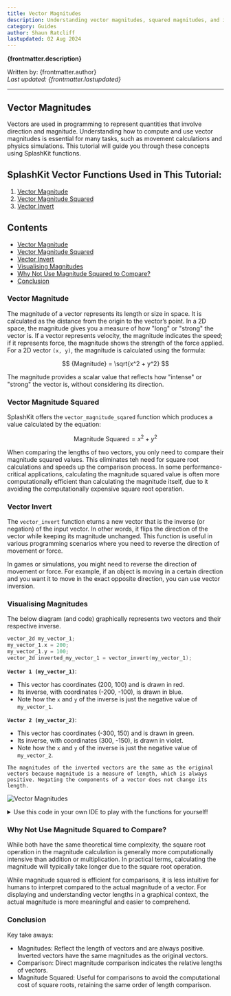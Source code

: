 ```yaml
---
title: Vector Magnitudes
description: Understanding vector magnitudes, squared magnitudes, and inversions is essential for various programming applications, from game mechanics to physics simulations. This tutorial explores these concepts using SplashKit functions to enhance your programming toolkit.
category: Guides
author: Shaun Ratcliff
lastupdated: 02 Aug 2024
---
```



**{frontmatter.description}**  

Written by: {frontmatter.author}  
_Last updated: {frontmatter.lastupdated}_

---

## Vector Magnitudes

Vectors are used in programming to represent quantities that involve direction and magnitude. Understanding how to compute and use vector magnitudes is essential for many tasks, such as movement calculations and physics simulations. This tutorial will guide you through these concepts using SplashKit functions.

## SplashKit Vector Functions Used in This Tutorial:

1. [Vector Magnitude](https://splashkit.io/api/physics/#vector-magnitude)
2. [Vector Magnitude Squared](https://splashkit.io/api/physics/#vector-magnitude-sqared)
3. [Vector Invert](https://splashkit.io/api/physics/#vector-invert) 

## Contents

- [Vector Magnitude](#vector-magnitude)
- [Vector Magnitude Squared](#vector-magnitude-squared)
- [Vector Invert](#vector-invert)
- [Visualising Magnitudes](#visualising-magnitudes)
- [Why Not Use Magnitude Squared to Compare?](#why-not-use-magnitude-squared-to-compare)
- [Conclusion](#conclusion)

### Vector Magnitude

The magnitude of a vector represents its length or size in space. It is calculated as the distance from the origin to the vector’s point. In a 2D space, the magnitude gives you a measure of how "long" or "strong" the vector is. If a vector represents velocity, the magnitude indicates the speed; if it represents force, the magnitude shows the strength of the force applied. For a 2D vector `(x, y)`, the magnitude is calculated using the formula:

$$ {Magnitude} = \sqrt{x^2 + y^2} $$

The magnitude provides a scalar value that reflects how "intense" or "strong" the vector is, without considering its direction.

### Vector Magnitude Squared

SplashKit offers the `vector_magnitude_sqared` function which produces a value calculated by the equation:

$$ \text{Magnitude Squared} = x^2 + y^2 $$

When comparing the lengths of two vectors, you only need to compare their magnitude squared values. This eliminates teh need for square root calculations and speeds up the comparison process. In some performance-critical applications, calculating the magnitude squared value is often more computationally efficient than calculating the magnitude itself, due to it avoiding the computationally expensive square root operation. 

### Vector Invert

The `vector_invert` function eturns a new vector that is the inverse (or negation) of the input vector. In other words, it flips the direction of the vector while keeping its magnitude unchanged. This function is useful in various programming scenarios where you need to reverse the direction of movement or force.

In games or simulations, you might need to reverse the direction of movement or force. For example, if an object is moving in a certain direction and you want it to move in the exact opposite direction, you can use vector inversion.

### Visualising Magnitudes
The below diagram (and code) graphically represents two vectors and their respective inverse. 

```cpp
vector_2d my_vector_1;
my_vector_1.x = 200;
my_vector_1.y = 100;
vector_2d inverted_my_vector_1 = vector_invert(my_vector_1);
```

**`Vector 1 (my_vector_1)`**:
- This vector has coordinates (200, 100) and is drawn in red.
- Its inverse, with coordinates (-200, -100), is drawn in blue.
- Note how the `x` and `y` of the inverse is just the negative value of `my_vector_1`.

**`Vector 2 (my_vector_2)`**:
- This vector has coordinates (-300, 150) and is drawn in green.
- Its inverse, with coordinates (300, -150), is drawn in violet.
- Note how the `x` and `y` of the inverse is just the negative value of `my_vector_2`.

```tip
The magnitudes of the inverted vectors are the same as the original vectors because magnitude is a measure of length, which is always positive. Negating the components of a vector does not change its length.
```

![Vector Magnitudes](./images/vector-magnitudes.PNG)

<details>
<summary>Use this code in your own IDE to play with the functions for yourself!</summary>

```cpp
#include "splashkit.h"

using std::to_string;

const int GRID_SPACING = 50;

void draw_cartesian_grid()
{
    // Draw vertical lines and labels
    for (int x = 0; x < screen_width(); x += GRID_SPACING)
    {
        draw_line(COLOR_LIGHT_GRAY, x, 0, x, screen_height());
        if (x != screen_width() / 2) // Avoid overlapping with the y-axis label
        {
            draw_text(to_string(x - screen_width() / 2), COLOR_BLACK, x, screen_height() / 2 + 5);
        }
    }

    // Draw horizontal lines and labels
    for (int y = 0; y < screen_height(); y += GRID_SPACING)
    {
        draw_line(COLOR_LIGHT_GRAY, 0, y, screen_width(), y);
        if (y != screen_height() / 2) // Avoid overlapping with the x-axis label
        {
            draw_text(to_string(screen_height() / 2 - y), COLOR_BLACK, screen_width() / 2 + 5, y);
        }
    }

    // Draw x-axis and y-axis
    draw_line(COLOR_BLACK, 0, screen_height() / 2, screen_width(), screen_height() / 2); // x-axis
    draw_line(COLOR_BLACK, screen_width() / 2, 0, screen_width() / 2, screen_height());   // y-axis

    // Label the origin
    draw_text("0", COLOR_BLACK, screen_width() / 2 + 5, screen_height() / 2 + 5);
}

int main()
{
    open_window("Vector Magnitudes", 800, 600);

    // Define vectors
    vector_2d my_vector_1;
    my_vector_1.x = 200;
    my_vector_1.y = 100;

    vector_2d my_vector_2;
    my_vector_2.x = -300;
    my_vector_2.y = 150;

    // Define the origin (centre of the window)
    point_2d origin;
    origin.x = 400;
    origin.y = 300;

    // Calculate magnitudes
    double my_vector_1_magnitude = vector_magnitude(my_vector_1);
    double my_vector_2_magnitude = vector_magnitude(my_vector_2);

    // Invert vectors
    vector_2d inverted_my_vector_1 = vector_invert(my_vector_1);
    vector_2d inverted_my_vector_2 = vector_invert(my_vector_2);

    // Main loop
    while (!window_close_requested("Vector Magnitudes"))
    {
        process_events();
        clear_screen(COLOR_WHITE);

        // Draw Cartesian grid
        draw_cartesian_grid();

        // Draw the vectors as lines from the center of the screen
        draw_line(COLOR_RED, origin.x, origin.y, origin.x + my_vector_1.x, origin.y - my_vector_1.y);
        draw_line(COLOR_BLUE, origin.x, origin.y, origin.x + inverted_my_vector_1.x, origin.y - inverted_my_vector_1.y);
        draw_line(COLOR_GREEN, origin.x, origin.y, origin.x + my_vector_2.x, origin.y - my_vector_2.y);
        draw_line(COLOR_BLUE_VIOLET, origin.x, origin.y, origin.x + inverted_my_vector_2.x, origin.y - inverted_my_vector_2.y);

        // Display vector properties on the screen
        draw_text("Vector 2 (G): " + vector_to_string(my_vector_2), COLOR_BLACK, 10, 10);
        draw_text("Inverted 2 (V): " + vector_to_string(inverted_my_vector_2), COLOR_BLACK, 10, 30);
        draw_text("Magnitude: " + to_string(my_vector_2_magnitude), COLOR_BLACK, 10, 50);

        draw_text("Vector 1 (R): " + vector_to_string(my_vector_1), COLOR_BLACK, 10, 550);
        draw_text("Inverted 1 (B): " + vector_to_string(inverted_my_vector_1), COLOR_BLACK, 10, 570);
        draw_text("Magnitude: " + to_string(my_vector_1_magnitude), COLOR_BLACK, 10, 590);

        refresh_screen(60);
    }

    return 0;
}
```
</details>

### Why Not Use Magnitude Squared to Compare?
While both have the same theoretical time complexity, the square root operation in the magnitude calculation is generally more computationally intensive than addition or multiplication. In practical terms, calculating the magnitude will typically take longer due to the square root operation.

While magnitude squared is efficient for comparisons, it is less intuitive for humans to interpret compared to the actual magnitude of a vector. For displaying and understanding vector lengths in a graphical context, the actual magnitude is more meaningful and easier to comprehend.

### Conclusion
Key take aways:
- Magnitudes: Reflect the length of vectors and are always positive. Inverted vectors have the same magnitudes as the original vectors.
- Comparison: Direct magnitude comparison indicates the relative lengths of vectors.
- Magnitude Squared: Useful for comparisons to avoid the computational cost of square roots, retaining the same order of length comparison.